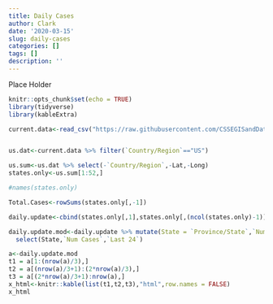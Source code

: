 ```yaml
---
title: Daily Cases
author: Clark
date: '2020-03-15'
slug: daily-cases
categories: []
tags: []
description: ''
---
```



Place Holder

```r
knitr::opts_chunk$set(echo = TRUE)
library(tidyverse)
library(kableExtra)
```


```r
current.data<-read_csv("https://raw.githubusercontent.com/CSSEGISandData/COVID-19/master/csse_covid_19_data/csse_covid_19_time_series/time_series_19-covid-Confirmed.csv")


us.dat<-current.data %>% filter(`Country/Region`=="US")

us.sum<-us.dat %>% select(-`Country/Region`,-Lat,-Long)
states.only<-us.sum[1:52,]

#names(states.only)

Total.Cases<-rowSums(states.only[,-1])

daily.update<-cbind(states.only[,1],states.only[,(ncol(states.only)-1)],states.only[,ncol(states.only)])

daily.update.mod<-daily.update %>% mutate(State = `Province/State`,`Num Cases`=daily.update[,3],`Last 24`=daily.update[,3]-daily.update[,2])%>%
  select(State,`Num Cases`,`Last 24`)

a<-daily.update.mod
t1 = a[1:(nrow(a)/3),]
t2 = a[(nrow(a)/3+1):(2*nrow(a)/3),]
t3 = a[(2*nrow(a)/3+1):nrow(a),]
x_html<-knitr::kable(list(t1,t2,t3),"html",row.names = FALSE)
x_html
```
